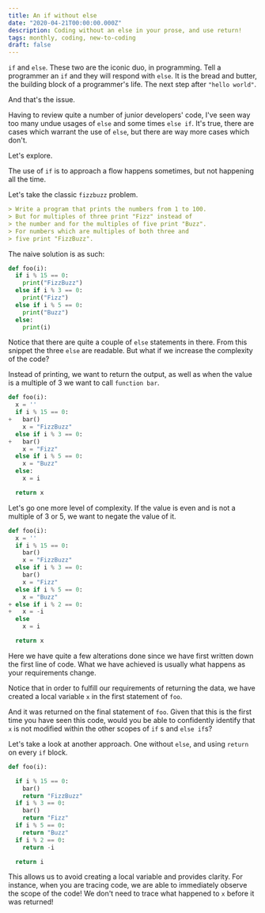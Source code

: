 ```yaml
---
title: An if without else
date: "2020-04-21T00:00:00.000Z"
description: Coding without an else in your prose, and use return!
tags: monthly, coding, new-to-coding
draft: false
---
```


`if` and `else`. These two are the iconic duo, in programming. Tell
a programmer an `if` and they will respond with `else`.
It is the bread and butter, the building block of a programmer's
life. The next step after `"hello world"`.

And that's the issue.

Having to review quite a number of junior developers' code,
I've seen way too many undue usages of `else` and some times `else if`.
It's true, there are cases which warrant the use of `else`, but there are way more
cases which don't.

Let's explore.

The use of `if` is to approach a flow happens sometimes, but not happening
all the time.

Let's take the classic `fizzbuzz` problem.

```md
> Write a program that prints the numbers from 1 to 100.
> But for multiples of three print "Fizz" instead of
> the number and for the multiples of five print "Buzz".
> For numbers which are multiples of both three and
> five print "FizzBuzz".
```

The naive solution is as such:

```python
def foo(i):
  if i % 15 == 0:
    print("FizzBuzz")
  else if i % 3 == 0:
    print("Fizz")
  else if i % 5 == 0:
    print("Buzz")
  else:
    print(i)
```

Notice that there are quite a couple of `else` statements in there.
From this snippet the three `else` are readable. But what if we increase the
complexity of the code?

Instead of printing, we want to return the output, as well as when
the value is a multiple of 3 we want to call `function bar`.

```python
def foo(i):
  x = ''
  if i % 15 == 0:
+   bar()
    x = "FizzBuzz"
  else if i % 3 == 0:
+   bar()
    x = "Fizz"
  else if i % 5 == 0:
    x = "Buzz"
  else:
    x = i

  return x
```

Let's go one more level
of complexity. If the value is even and is not a multiple of 3 or 5, we want
to negate the value of it.

```python
def foo(i):
  x = ''
  if i % 15 == 0:
    bar()
    x = "FizzBuzz"
  else if i % 3 == 0:
    bar()
    x = "Fizz"
  else if i % 5 == 0:
    x = "Buzz"
+ else if i % 2 == 0:
+   x = -i
  else
    x = i

  return x
```

Here we have quite a few alterations done since we have first written
down the first line of code. What we have achieved is usually what
happens as your requirements change.

Notice that in order to fulfill our requirements of returning the data,
we have created a local variable `x` in the first statement of `foo`.

And it was returned on the final statement of `foo`. Given that this
is the first time you have seen this code, would you be able to confidently
identify that `x` is not modified within the other scopes of `if` s and `else if`s?

Let's take a look at another approach. One without `else`, and using `return` on every `if` block.

```python
def foo(i):

  if i % 15 == 0:
    bar()
    return "FizzBuzz"
  if i % 3 == 0:
    bar()
    return "Fizz"
  if i % 5 == 0:
    return "Buzz"
  if i % 2 == 0:
    return -i

  return i
```

This allows us to avoid creating a local variable and provides clarity. For instance,
when you are tracing code, we are able to immediately observe the scope of the code!
We don't need to trace what happened to `x` before it was returned!
